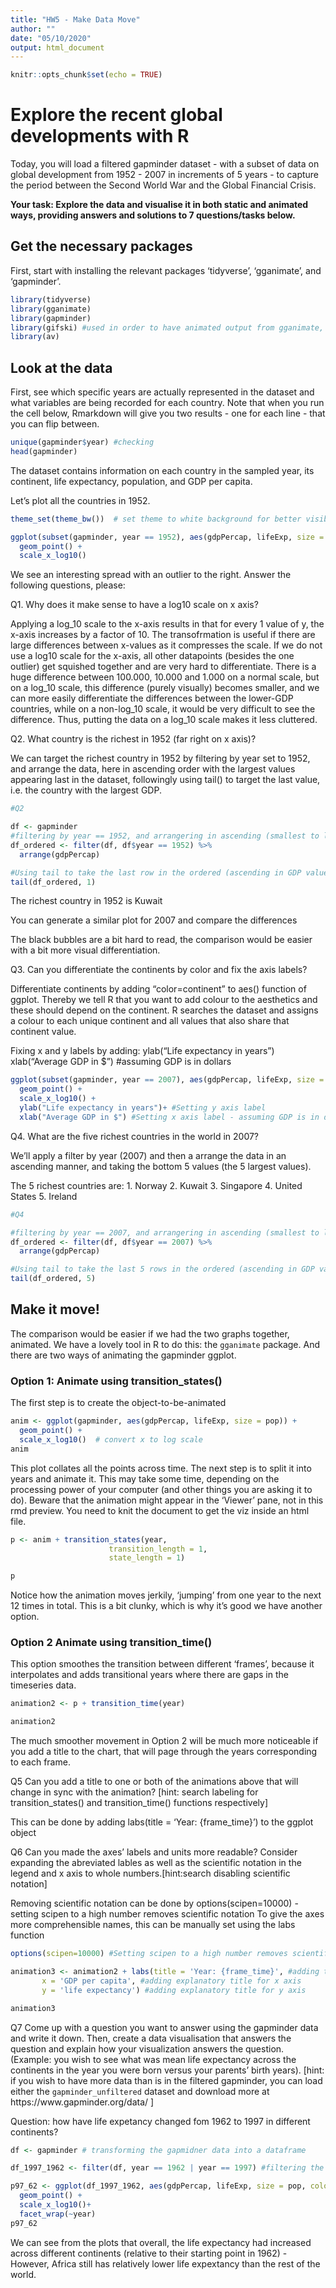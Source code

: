 ```yaml
---
title: "HW5 - Make Data Move"
author: ""
date: "05/10/2020"
output: html_document
---
```


```r
knitr::opts_chunk$set(echo = TRUE)
```

#  Explore the recent global developments with R
Today, you will load a filtered gapminder dataset -  with a subset of data on global development from 1952 - 2007 in increments of 5 years - to capture the period between the Second World War and the Global Financial Crisis. 

**Your task: Explore the data and visualise it in both static and animated ways, providing answers and solutions to 7 questions/tasks below.**

## Get the necessary packages
First, start with installing the relevant packages 'tidyverse', 'gganimate', and 'gapminder'.

```r
library(tidyverse)
library(gganimate)
library(gapminder)
library(gifski) #used in order to have animated output from gganimate, not just seperate frames
library(av)
```

## Look at the data
First, see which specific years are actually represented in the dataset and what variables are being recorded for each country. Note that when you run the cell below, Rmarkdown will give you two results - one for each line - that you can flip between.
```r
unique(gapminder$year) #checking 
head(gapminder)
```
The dataset contains information on each country in the sampled year, its continent, life expectancy, population, and GDP per capita.

Let's plot all the countries in 1952.
```r
theme_set(theme_bw())  # set theme to white background for better visibility

ggplot(subset(gapminder, year == 1952), aes(gdpPercap, lifeExp, size = pop)) +
  geom_point() +
  scale_x_log10() 

```
We see an interesting spread with an outlier to the right. Answer the following questions, please:

Q1. Why does it make sense to have a log10 scale on x axis?

Applying a log_10 scale to the x-axis results in that for every 1 value of y, the x-axis increases by a factor of 10. The transofrmation is useful if there are large differences between x-values as it compresses the scale. If we do not use a log10 scale for the x-axis, all other datapoints (besides the one outlier) get squished together and are very hard to differentiate. There is a huge difference between 100.000, 10.000 and 1.000 on a normal scale, but on a log_10 scale, this difference (purely visually) becomes smaller, and we can more easily differentiate the differences between the lower-GDP countries, while on a non-log_10 scale, it would be very difficult to see the difference. Thus, putting the data on a log_10 scale makes it less cluttered.


Q2. What country is the richest in 1952 (far right on x axis)?

We can target the richest country in 1952 by filtering by year set to 1952, and arrange the data, here in ascending order with the largest values appearing last in the dataset, followingly using tail() to target the last value, i.e. the country with the largest GDP.
```r
#Q2

df <- gapminder
#filtering by year == 1952, and arrangering in ascending (smallest to largest) value in the GDP column
df_ordered <- filter(df, df$year == 1952) %>%
  arrange(gdpPercap)

#Using tail to take the last row in the ordered (ascending in GDP value) dataframe, to get the richest country in 1952 - very last row is the richest country
tail(df_ordered, 1)
```


The richest country in 1952 is Kuwait

You can generate a similar plot for 2007 and compare the differences

The black bubbles are a bit hard to read, the comparison would be easier with a bit more visual differentiation.

Q3. Can you differentiate the continents by color and fix the axis labels?

Differentiate continents by adding "color=continent" to aes() function of ggplot. Thereby we tell R that you want to add colour to the aesthetics and these should depend on the continent. R searches the dataset and assigns a colour to each unique continent and all values that also share that continent value. 

Fixing x and y labels by adding:
ylab("Life expectancy in years")
xlab("Average GDP in $") #assuming GDP is in dollars

```r
ggplot(subset(gapminder, year == 2007), aes(gdpPercap, lifeExp, size = pop, color=continent)) +
  geom_point() +
  scale_x_log10() +
  ylab("Life expectancy in years")+ #Setting y axis label
  xlab("Average GDP in $") #Setting x axis label - assuming GDP is in dollars


```


Q4. What are the five richest countries in the world in 2007?

We'll apply a filter by year (2007) and then a arrange the data in an ascending manner, and taking the bottom 5 values (the 5 largest values).

The 5 richest countries are: 
1. Norway
2. Kuwait
3. Singapore
4. United States
5. Ireland

```r
#Q4

#filtering by year == 2007, and arrangering in ascending (smallest to largest) value in the GDP column
df_ordered <- filter(df, df$year == 2007) %>%
  arrange(gdpPercap)

#Using tail to take the last 5 rows in the ordered (ascending in GDP value) dataframe, to get the richest country in 1952 - very last row is the richest country
tail(df_ordered, 5)
```


##  Make it move!

The comparison would be easier if we had the two graphs together, animated. We have a lovely tool in R to do this: the `gganimate` package. And there are two ways of animating the gapminder ggplot.

### Option 1: Animate using transition_states() 

The first step is to create the object-to-be-animated
```r
anim <- ggplot(gapminder, aes(gdpPercap, lifeExp, size = pop)) +
  geom_point() +
  scale_x_log10()  # convert x to log scale
anim
```

This plot collates all the points across time. The next step is to split it into years and animate it. This may take some time, depending on the processing power of your computer (and other things you are asking it to do). Beware that the animation might appear in the 'Viewer' pane, not in this rmd preview. You need to knit the document to get the viz inside an html file.

```r
p <- anim + transition_states(year, 
                      transition_length = 1,
                      state_length = 1)

p

```
Notice how the animation moves jerkily, 'jumping' from one year to the next 12 times in total. This is a bit clunky, which is why it's good we have another option. 


### Option 2 Animate using transition_time()
This option smoothes the transition between different 'frames', because it interpolates and adds transitional years where there are gaps in the timeseries data.

```r
animation2 <- p + transition_time(year)

animation2
```



The much smoother movement in Option 2 will be much more noticeable if you add a title to the chart, that will page through the years corresponding to each frame.


Q5 Can you add a title to one or both of the animations above that will change 
 in sync with the animation? [hint: search labeling for transition_states() and transition_time() functions respectively]
 
This can be done by adding labs(title = 'Year: {frame_time}') to the ggplot object


Q6 Can you made the axes' labels and units more readable? Consider expanding the abreviated lables as well as the scientific notation in the legend and x axis to whole numbers.[hint:search disabling scientific notation]

Removing scientific notation can be done by options(scipen=10000) - setting scipen to a high number removes scientific notation
To give the axes more comprehensible names, this can be manually set using the labs function

```r

options(scipen=10000) #Setting scipen to a high number removes scientific notation

animation3 <- animation2 + labs(title = 'Year: {frame_time}', #adding the year variable as title
       x = 'GDP per capita', #adding explanatory title for x axis
       y = 'life expectancy') #adding explanatory title for y axis

animation3

```


Q7 Come up with a question you want to answer using the gapminder data and write it down. Then, create a data visualisation that answers the question and explain how your visualization answers the question. (Example: you wish to see what was mean life expectancy across the continents in the year you were born versus your parents' birth years). [hint: if you wish to have more data than is in the filtered gapminder, you can load either the `gapminder_unfiltered` dataset and download more at https://www.gapminder.org/data/ ]

Question: how have life expetancy changed fom 1962 to 1997 in different continents?

```r

df <- gapminder # transforming the gapmidner data into a dataframe

df_1997_1962 <- filter(df, year == 1962 | year == 1997) #filtering the data to only include years 1997 (my birth year) and 1962 (one year earlier than my parents' birth year)

p97_62 <- ggplot(df_1997_1962, aes(gdpPercap, lifeExp, size = pop, color=continent)) +
  geom_point() +
  scale_x_log10()+
  facet_wrap(~year)
p97_62

```

We can see from the plots that overall, the life expectancy had increased across different continents (relative to their starting point in 1962) - However, Africa still has relatively lower life expextancy than the rest of the world.
